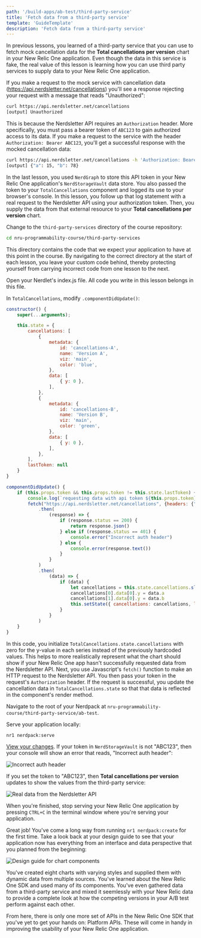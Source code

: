 ```yaml
---
path: '/build-apps/ab-test/third-party-service'
title: 'Fetch data from a third-party service'
template: 'GuideTemplate'
description: 'Fetch data from a third-party service'
---
```


In previous lessons, you learned of a third-party service that you can use to fetch mock cancellation data for the **Total cancellations per version** chart in your New Relic One application. Even though the data in this service is fake, the real value of this lesson is learning how you can use third party services to supply data to your New Relic One application.

If you make a request to the mock service with cancellation data (https://api.nerdsletter.net/cancellations) you'll see a response rejecting your request with a message that reads "Unauthorized":

```sh
curl https://api.nerdsletter.net/cancellations
[output] Unauthorized
```

This is because the Nerdsletter API requires an `Authorization` header. More specifically, you must pass a bearer token of `ABC123` to gain authorized access to its data. If you make a request to the service with the header `Authorization: Bearer ABC123`, you'll get a successful response with the mocked cancellation data:

```sh
curl https://api.nerdsletter.net/cancellations -h 'Authorization: Bearer ABC123'
[output] {"a": 15, "b": 78}
```

In the last lesson, you used `NerdGraph` to store this API token in your New Relic One application's `NerdStorageVault` data store. You also passed the token to your `TotalCancellations` component and logged its use to your browser's console. In this lesson, you follow up that log statement with a real request to the Nerdsletter API using your authorization token. Then, you supply the data from that external resource to your **Total cancellations per version** chart.

<Steps>

<Step>

Change to the `third-party-services` directory of the course repository:

```sh
cd nru-programmability-course/third-party-services
```

This directory contains the code that we expect your application to have at this point in the course. By navigating to the correct directory at the start of each lesson, you leave your custom code behind, thereby protecting yourself from carrying incorrect code from one lesson to the next.

</Step>

<Step>

Open your Nerdlet's index.js file. All code you write in this lesson belongs in this file.

</Step>

<Step>

In `TotalCancellations`, modify `.componentDidUpdate()`:

```js
constructor() {
    super(...arguments);

    this.state = {
        cancellations: [
            {
                metadata: {
                    id: 'cancellations-A',
                    name: 'Version A',
                    viz: 'main',
                    color: 'blue',
                },
                data: [
                    { y: 0 },
                ],
            },
            {
                metadata: {
                    id: 'cancellations-B',
                    name: 'Version B',
                    viz: 'main',
                    color: 'green',
                },
                data: [
                    { y: 0 },
                ],
            },
        ],
        lastToken: null
    }
}

componentDidUpdate() {
    if (this.props.token && this.props.token != this.state.lastToken) {
        console.log(`requesting data with api token ${this.props.token}`)
        fetch("https://api.nerdsletter.net/cancellations", {headers: {"Authorization": `Bearer ${this.props.token}`}})
            .then(
                (response) => {
                    if (response.status == 200) {
                        return response.json()
                    } else if (response.status == 401) {
                        console.error("Incorrect auth header")
                    } else {
                        console.error(response.text())
                    }
                }
            )
            .then(
                (data) => {
                    if (data) {
                        let cancellations = this.state.cancellations.slice()
                        cancellations[0].data[0].y = data.a
                        cancellations[1].data[0].y = data.b
                        this.setState({ cancellations: cancellations, lastToken: this.props.token })
                    }
                }
            )
    }
}
```

In this code, you initialize `TotalCancellations.state.cancellations` with zero for the y-value in each series instead of the previously hardcoded values. This helps to more realistically represent what the chart should show if your New Relic One app hasn't successfully requested data from the Nerdsletter API. Next, you use Javascript's `fetch()` function to make an HTTP request to the Nerdsletter API. You then pass your token in the request's `Authorization` header. If the request is successful, you update the cancellation data in `TotalCancellations.state` so that that data is reflected in the component's render method.

</Step>

<Step>

Navigate to the root of your Nerdpack at `nru-programmability-course/third-party-service/ab-test`.

</Step>

<Step>

Serve your application locally:

```sh
nr1 nerdpack:serve
```

</Step>

<Step>

[View your changes](https://one.newrelic.com?nerdpacks=local). If your token in `NerdStorageVault` is not "ABC123", then your console will show an error that reads, "Incorrect auth header":

![Incorrect auth header](../../../images/ab-test/incorrect-auth-header.png)

If you set the token to "ABC123", then **Total cancellations per version** updates to show the values from the third-party service:

![Real data from the Nerdsletter API](../../../images/ab-test/nerdsletter-success.png)

When you're finished, stop serving your New Relic One application by pressing `CTRL+C` in the terminal window where you're serving your application.

</Step>

</Steps>

Great job! You've come a long way from running `nr1 nerdpack:create` for the first time. Take a look back at your design guide to see that your application now has everything from an interface and data perspective that you planned from the beginning:

![Design guide for chart components](../../../images/ab-test/charts-design-guide.png)

You've created eight charts with varying styles and supplied them with dynamic data from multiple sources. You've learned about the New Relic One SDK and used many of its components. You've even gathered data from a third-party service and mixed it seemlessly with your New Relic data to provide a complete look at how the competing versions in your A/B test perform against each other.

From here, there is only one more set of APIs in the New Relic One SDK that you've yet to get your hands on: Platform APIs. These will come in handy in improving the usability of your New Relic One application.